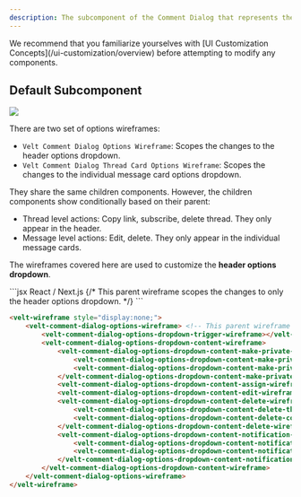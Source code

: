```yaml
---
description: The subcomponent of the Comment Dialog that represents the Options Dropdown
---
```


<Note>
We recommend that you familiarize yourselves with [UI Customization Concepts](/ui-customization/overview) before attempting to modify any components.
</Note>

## Default Subcomponent

![](/images/customization/options-dropdown-customization.png)

There are two set of options wireframes:
- `Velt Comment Dialog Options Wireframe`: Scopes the changes to the header options dropdown.
- `Velt Comment Dialog Thread Card Options Wireframe`: Scopes the changes to the individual message card options dropdown.

They share the same children components. However, the children components show conditionally based on their parent:
- Thread level actions: Copy link, subscribe, delete thread. They only appear in the header.
- Message level actions: Edit, delete. They only appear in the individual message cards.

The wireframes covered here are used to customize the **header options dropdown**.

<RequestExample>
```jsx React / Next.js
<VeltWireframe>
    <VeltCommentDialogWireframe.Options> {/* This parent wireframe scopes the changes to only the header options dropdown. */}
        <VeltCommentDialogWireframe.Options.Trigger />
        <VeltCommentDialogWireframe.Options.Content>
            <VeltCommentDialogWireframe.Options.Content.MakePrivate>
                <VeltCommentDialogWireframe.Options.Content.MakePrivate.Enable />
                <VeltCommentDialogWireframe.Options.Content.MakePrivate.Disable />
            </VeltCommentDialogWireframe.Options.Content.MakePrivate>
            <VeltCommentDialogWireframe.Options.Content.Assign />
            <VeltCommentDialogWireframe.Options.Content.Edit />
            <VeltCommentDialogWireframe.Options.Content.Delete>
                <VeltCommentDialogWireframe.Options.Content.Delete.Thread />
                <VeltCommentDialogWireframe.Options.Content.Delete.Comment />
            </VeltCommentDialogWireframe.Options.Content.Delete>
            <VeltCommentDialogWireframe.Options.Content.Notification>
                <VeltCommentDialogWireframe.Options.Content.Notification.Subscribe />
                <VeltCommentDialogWireframe.Options.Content.Notification.Unsubscribe />
            </VeltCommentDialogWireframe.Options.Content.Notification>
        </VeltCommentDialogWireframe.Options.Content>
    </VeltCommentDialogWireframe.Options>
</VeltWireframe>
```


```HTML HTML
<velt-wireframe style="display:none;">
    <velt-comment-dialog-options-wireframe> <!-- This parent wireframe scopes the changes to only the header options dropdown. -->
        <velt-comment-dialog-options-dropdown-trigger-wireframe></velt-comment-dialog-options-dropdown-trigger-wireframe>
        <velt-comment-dialog-options-dropdown-content-wireframe> 
            <velt-comment-dialog-options-dropdown-content-make-private-wireframe>
                <velt-comment-dialog-options-dropdown-content-make-private-enable-wireframe></velt-comment-dialog-options-dropdown-content-make-private-enable-wireframe>
                <velt-comment-dialog-options-dropdown-content-make-private-disable-wireframe></velt-comment-dialog-options-dropdown-content-make-private-disable-wireframe>
            </velt-comment-dialog-options-dropdown-content-make-private-wireframe>
            <velt-comment-dialog-options-dropdown-content-assign-wireframe></velt-comment-dialog-options-dropdown-content-assign-wireframe>
            <velt-comment-dialog-options-dropdown-content-edit-wireframe></velt-comment-dialog-options-dropdown-content-edit-wireframe>
            <velt-comment-dialog-options-dropdown-content-delete-wireframe>
                <velt-comment-dialog-options-dropdown-content-delete-thread-wireframe></velt-comment-dialog-options-dropdown-content-delete-thread-wireframe>
                <velt-comment-dialog-options-dropdown-content-delete-comment-wireframe></velt-comment-dialog-options-dropdown-content-delete-comment-wireframe>
            </velt-comment-dialog-options-dropdown-content-delete-wireframe>
            <velt-comment-dialog-options-dropdown-content-notification-wireframe>
                <velt-comment-dialog-options-dropdown-content-notification-subscribe-wireframe></velt-comment-dialog-options-dropdown-content-notification-subscribe-wireframe>
                <velt-comment-dialog-options-dropdown-content-notification-unsubscribe-wireframe></velt-comment-dialog-options-dropdown-content-notification-unsubscribe-wireframe>
            </velt-comment-dialog-options-dropdown-content-notification-wireframe>
        </velt-comment-dialog-options-dropdown-content-wireframe>
    </velt-comment-dialog-options-wireframe>
</velt-wireframe>
```
</RequestExample>
